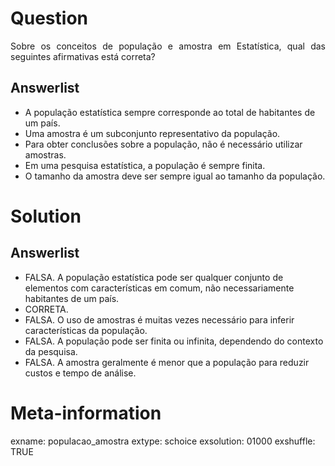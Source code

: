 Question
========
<p style="text-align: justify;">
Sobre os conceitos de população e amostra em Estatística, qual das seguintes afirmativas está correta?
</p>
Answerlist
----------
* A população estatística sempre corresponde ao total de habitantes de um país.
* Uma amostra é um subconjunto representativo da população.
* Para obter conclusões sobre a população, não é necessário utilizar amostras.
* Em uma pesquisa estatística, a população é sempre finita.
* O tamanho da amostra deve ser sempre igual ao tamanho da população.

Solution
========
Answerlist
----------
* FALSA. A população estatística pode ser qualquer conjunto de elementos com características em comum, não necessariamente habitantes de um país.
* CORRETA.
* FALSA. O uso de amostras é muitas vezes necessário para inferir características da população.
* FALSA. A população pode ser finita ou infinita, dependendo do contexto da pesquisa.
* FALSA. A amostra geralmente é menor que a população para reduzir custos e tempo de análise.

Meta-information
================
exname: populacao_amostra
extype: schoice
exsolution: 01000
exshuffle: TRUE
